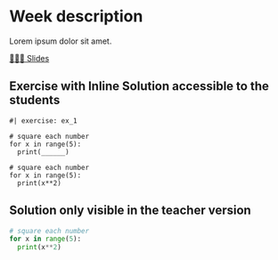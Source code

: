 # Week description

Lorem ipsum dolor sit amet.

[👨🏻‍🏫 Slides](https://duerrsimon.github.io/hevs-quarto/slides/Week1/slides.html){.btn .btn-outline-primary .btn role="button"} 


## Exercise with Inline Solution accessible to the students
```pyodide
#| exercise: ex_1

# square each number
for x in range(5):
  print(______)
```

::: {.solution exercise="ex_1"}

```
# square each number
for x in range(5):
  print(x**2)
```
:::


## Solution only visible in the teacher version

::: {.onlyteacher}
```python
# square each number
for x in range(5):
  print(x**2)
```
:::